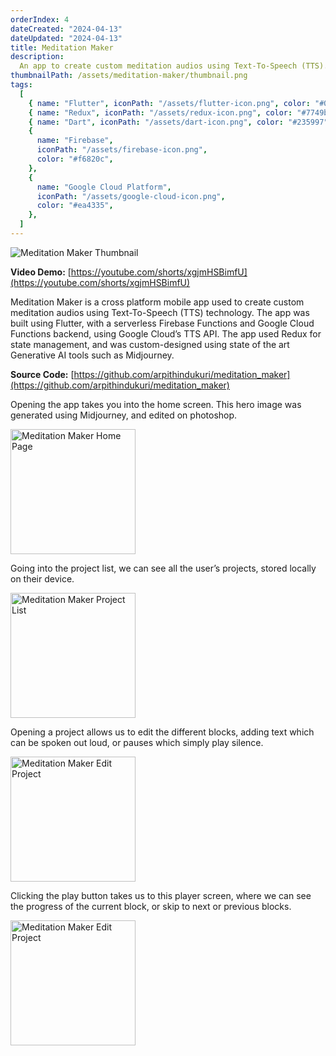 ```yaml
---
orderIndex: 4
dateCreated: "2024-04-13"
dateUpdated: "2024-04-13"
title: Meditation Maker
description:
  An app to create custom meditation audios using Text-To-Speech (TTS).
thumbnailPath: /assets/meditation-maker/thumbnail.png
tags:
  [
    { name: "Flutter", iconPath: "/assets/flutter-icon.png", color: "#00b5f8" },
    { name: "Redux", iconPath: "/assets/redux-icon.png", color: "#7749bd" },
    { name: "Dart", iconPath: "/assets/dart-icon.png", color: "#235997" },
    {
      name: "Firebase",
      iconPath: "/assets/firebase-icon.png",
      color: "#f6820c",
    },
    {
      name: "Google Cloud Platform",
      iconPath: "/assets/google-cloud-icon.png",
      color: "#ea4335",
    },
  ]
---
```


<img src="/assets/meditation-maker/thumbnail.png" alt="Meditation Maker Thumbnail" />

**Video Demo:** [https://youtube.com/shorts/xgjmHSBimfU](https://youtube.com/shorts/xgjmHSBimfU)

Meditation Maker is a cross platform mobile app used to create custom meditation audios using Text-To-Speech (TTS) technology.
The app was built using Flutter, with a serverless Firebase Functions and Google Cloud Functions backend, using Google Cloud’s TTS API.
The app used Redux for state management, and was custom-designed using state of the art Generative AI tools such as Midjourney.

**Source Code:** [https://github.com/arpithindukuri/meditation_maker](https://github.com/arpithindukuri/meditation_maker)

Opening the app takes you into the home screen. This hero image was generated using Midjourney, and edited on photoshop.

<img
  src="/assets/meditation-maker/meditation-maker-1.jpg"
  alt="Meditation Maker Home Page"
  width="200"
/>

Going into the project list, we can see all the user’s projects, stored locally on their device.

<img
  src="/assets/meditation-maker/meditation-maker-2.jpg"
  alt="Meditation Maker Project List"
  width="200"
/>

Opening a project allows us to edit the different blocks, adding text which can be spoken out loud, or pauses which simply play silence.

<img
  src="/assets/meditation-maker/meditation-maker-3.jpg"
  alt="Meditation Maker Edit Project"
  width="200"
/>

Clicking the play button takes us to this player screen, where we can see the progress of the current block, or skip to next or previous blocks.

<img
  src="/assets/meditation-maker/meditation-maker-4.jpg"
  alt="Meditation Maker Edit Project"
  width="200"
/>
